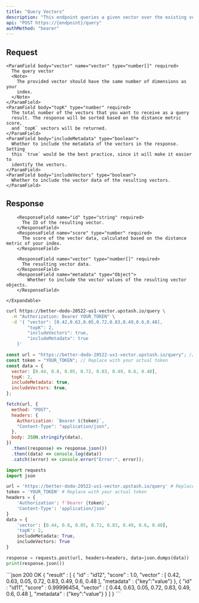 ```yaml
---
title: "Query Vectors"
description: "This endpoint queries a given vector over the existing vectors in the index."
api: "POST https://{endpoint}/query"
authMethod: "bearer"
---
```



## Request

    <ParamField body="vector" name="vector" type="number[]" required>
      The query vector
      <Note>
        The provided vector should have the same number of dimensions as your
        index.
      </Note>
    </ParamField>
    <ParamField body="topK" type="number" required>
      The total number of the vectors that you want to receive as a query
      result. The response will be sorted based on the distance metric score,
      and `topK` vectors will be returned.
    </ParamField>
    <ParamField body="includeMetadata" type="boolean">
      Whether to include the metadata of the vectors in the response. Setting
      this `true` would be the best practice, since it will make it easier to
      identify the vectors.
    </ParamField>
    <ParamField body="includeVectors" type="boolean">
      Whether to include the vector data of the resulting vectors.
    </ParamField>

## Response

<ResponseField name="Response" type="Array">
	<Expandable defaultOpen="true">

        <ResponseField name="id" type="string" required>
          The ID of the resulting vector.
        </ResponseField>
    	<ResponseField name="score" type="number" required>
          The score of the vector data, calculated based on the distance metric of your index.
        </ResponseField>

        <ResponseField name="vector" type="number[]" required>
          The resulting vector data.
        </ResponseField>
        <ResponseField name="metadata" type="Object">
    		Whether to include the vector values of the resulting vector objects.
        </ResponseField>

  	</Expandable>
</ResponseField>

<RequestExample>

```sh curl
curl https://better-dodo-20522-us1-vector.upstash.io/query \
  -H "Authorization: Bearer YOUR_TOKEN" \
  -d '{ "vector": [0.42,0.63,0.05,0.72,0.83,0.49,0.6,0.48],
		"topK": 2,
  		"includeVectors": true,
  		"includeMetadata": true
	}'
```

```js Node
const url = "https://better-dodo-20522-us1-vector.upstash.io/query"; // Replace with your index endpoint.
const token = "YOUR_TOKEN"; // Replace with your actual token
const data = {
  vector: [0.44, 0.8, 0.05, 0.72, 0.83, 0.49, 0.6, 0.48],
  topK: 2,
  includeMetadata: true,
  includeVectors: true,
};

fetch(url, {
  method: "POST",
  headers: {
    Authorization: `Bearer ${token}`,
    "Content-Type": "application/json",
  },
  body: JSON.stringify(data),
})
  .then((response) => response.json())
  .then((data) => console.log(data))
  .catch((error) => console.error("Error:", error));
```

```python Python
import requests
import json

url = 'https://better-dodo-20522-us1-vector.upstash.io/query' # Replace with your index endpoint.
token = 'YOUR_TOKEN' # Replace with your actual token
headers = {
    'Authorization': f'Bearer {token}',
    'Content-Type': 'application/json'
}
data = {
    'vector': [0.44, 0.8, 0.05, 0.72, 0.83, 0.49, 0.6, 0.48],
    'topK': 2,
    includeMetadata: True,
    includeVectors: True
}

response = requests.post(url, headers=headers, data=json.dumps(data))
print(response.json())
```

</RequestExample>

<ResponseExample>
```json 200 OK
{
  "result" : [ 
	{
	    "id" : "id12",
	    "score" : 1.0,
	    "vector" : [ 0.42, 0.63, 0.05, 0.72, 0.83, 0.49, 0.6, 0.48 ],
	    "metadata" : {"key":"value"}
  	}, 
	{
	    "id" : "id11",
	    "score" : 0.99996454,
	    "vector" : [ 0.44, 0.63, 0.05, 0.72, 0.83, 0.49, 0.6, 0.48 ],
	    "metadata" : {"key":"value"}
  	} 
  ]
}
```
</ResponseExample>
